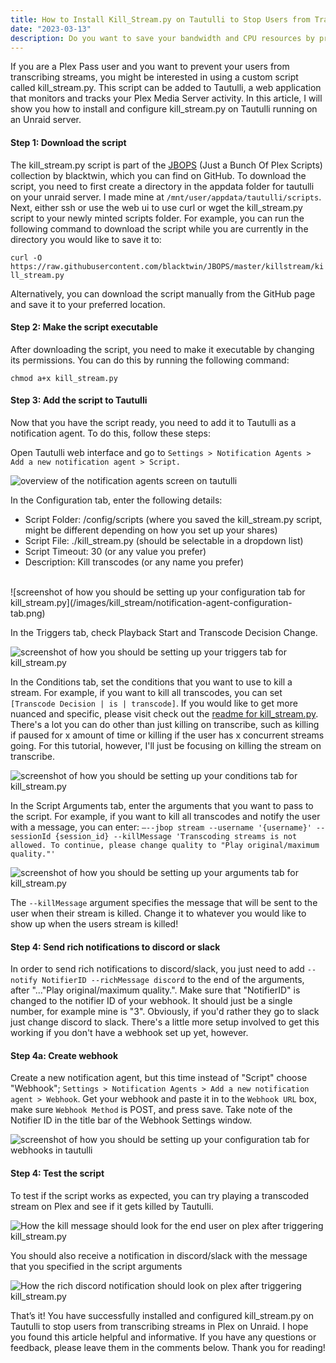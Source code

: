 ```yaml
---
title: How to Install Kill_Stream.py on Tautulli to Stop Users from Transcribing Streams in Plex on an Unraid server
date: "2023-03-13"
description: Do you want to save your bandwidth and CPU resources by preventing your Plex users from transcribing streams? If so, you should check out kill_stream.py, a custom script that can kill any stream based on your conditions... such as a user transcribing content that you would rather they didn't. I can show you how.
---
```


If you are a Plex Pass user and you want to prevent your users from transcribing streams, you might be interested in using a custom script called kill_stream.py. This script can be added to Tautulli, a web application that monitors and tracks your Plex Media Server activity. In this article, I will show you how to install and configure kill_stream.py on Tautulli running on an Unraid server.

#### Step 1: Download the script

The kill_stream.py script is part of the [JBOPS](https://github.com/blacktwin/JBOPS/) (Just a Bunch Of Plex Scripts) collection by blacktwin, which you can find on GitHub. To download the script, you need to first create a directory in the appdata folder for tautulli on your unraid server. I made mine at `/mnt/user/appdata/tautulli/scripts`. Next, either ssh or use the web ui to use curl or wget the kill_stream.py script to your newly minted scripts folder. For example, you can run the following command to download the script while you are currently in the directory you would like to save it to:

`curl -O https://raw.githubusercontent.com/blacktwin/JBOPS/master/killstream/kill_stream.py`

Alternatively, you can download the script manually from the GitHub page and save it to your preferred location.

#### Step 2: Make the script executable

After downloading the script, you need to make it executable by changing its permissions. You can do this by running the following command:

`chmod a+x kill_stream.py`

#### Step 3: Add the script to Tautulli

Now that you have the script ready, you need to add it to Tautulli as a notification agent. To do this, follow these steps:

Open Tautulli web interface and go to `Settings > Notification Agents > Add a new notification agent > Script.`

![overview of the notification agents screen on tautulli](/images/kill_stream/notification-agents-screen.png)

In the Configuration tab, enter the following details:

- Script Folder: /config/scripts (where you saved the kill_stream.py script, might be different depending on how you set up your shares)
- Script File: ./kill_stream.py (should be selectable in a dropdown list)
- Script Timeout: 30 (or any value you prefer)
- Description: Kill transcodes (or any name you prefer)

<br />
![screenshot of how you should be setting up your configuration tab for kill_stream.py](/images/kill_stream/notification-agent-configuration-tab.png)

In the Triggers tab, check Playback Start and Transcode Decision Change.

![screenshot of how you should be setting up your triggers tab for kill_stream.py](/images/kill_stream/notification-agent-triggers-tab.png)

In the Conditions tab, set the conditions that you want to use to kill a stream. For example, if you want to kill all transcodes, you can set `[Transcode Decision | is | transcode]`. If you would like to get more nuanced and specific, please visit check out the [readme for kill_stream.py](https://github.com/blacktwin/JBOPS/tree/master/killstream). There's a lot you can do other than just killing on transcribe, such as killing if paused for x amount of time or killing if the user has x concurrent streams going. For this tutorial, however, I'll just be focusing on killing the stream on transcribe.

![screenshot of how you should be setting up your conditions tab for
kill_stream.py](/images/kill_stream/notification-agent-conditions-tab.png)

In the Script Arguments tab, enter the arguments that you want to pass to the script. For example, if you want to kill all transcodes and notify the user with a message, you can enter:
`–--jbop stream --username '{username}' --sessionId {session_id} --killMessage 'Transcoding streams is not allowed. To continue, please change quality to "Play original/maximum quality."'`

![screenshot of how you should be setting up your arguments tab for
kill_stream.py](/images/kill_stream/notification-agent-arguments-tab.png)

The `--killMessage` argument specifies the message that will be sent to the user when their stream is killed. Change it to whatever you would like to show up when the users stream is killed!

#### Step 4: Send rich notifications to discord or slack

In order to send rich notifications to discord/slack, you just need to add `--notify NotifierID --richMessage discord` to the end of the arguments, after "..."Play original/maximum quality.". Make sure that "NotifierID" is changed to the notifier ID of your webhook. It should just be a single number, for example mine is "3". Obviously, if you'd rather they go to slack just change discord to slack. There's a little more setup involved to get this working if you don't have a webhook set up yet, however.

#### Step 4a: Create webhook

Create a new notification agent, but this time instead of "Script" choose "Webhook"; `Settings > Notification Agents > Add a new notification agent > Webhook`. Get your webhook and paste it in to the `Webhook URL` box, make sure `Webhook Method` is POST, and press save. Take note of the Notifier ID in the title bar of the Webhook Settings window.

![screenshot of how you should be setting up your configuration tab for
webhooks in tautulli](/images/kill_stream/webhook-configuration.png)

#### Step 4: Test the script

To test if the script works as expected, you can try playing a transcoded stream on Plex and see if it gets killed by Tautulli.

![How the kill message should look for the end user on plex after triggering kill_stream.py](/images/kill_stream/kill-message-plex.png)

You should also receive a notification in discord/slack with the message that you specified in the script arguments

![How the rich discord notification should look on plex after triggering kill_stream.py](/images/kill_stream/kill-message-discord.png)

That’s it! You have successfully installed and configured kill_stream.py on Tautulli to stop users from transcribing streams in Plex on Unraid. I hope you found this article helpful and informative. If you have any questions or feedback, please leave them in the comments below. Thank you for reading!
